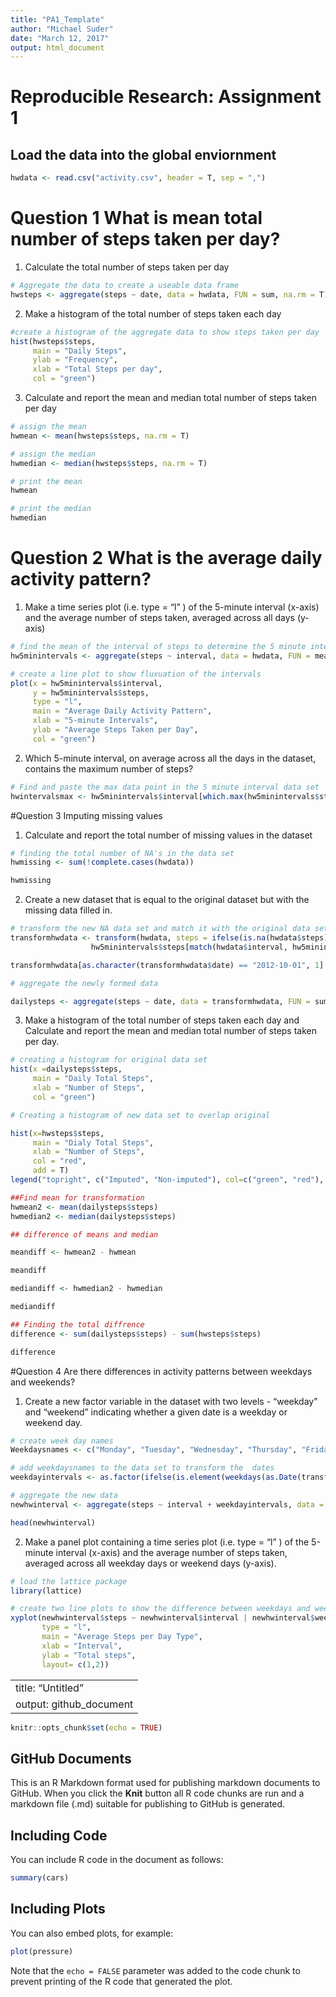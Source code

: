 ---
title: "PA1_Template"
author: "Michael Suder"
date: "March 12, 2017"
output: html_document
---
# Reproducible Research: Assignment 1

## Load the data into the global enviornment
```{r}
hwdata <- read.csv("activity.csv", header = T, sep = ",")
```
# Question 1 What is mean total number of steps taken per day?

1) Calculate the total number of steps taken per day 

``` {r}
# Aggregate the data to create a useable data frame
hwsteps <- aggregate(steps ~ date, data = hwdata, FUN = sum, na.rm = T)
```

2) Make a histogram of the total number of steps taken each day
```{r}
#create a histogram of the aggregate data to show steps taken per day
hist(hwsteps$steps,
     main = "Daily Steps",
     ylab = "Frequency",
     xlab = "Total Steps per day",
     col = "green")
```

3) Calculate and report the mean and median total number of steps taken per day
``` {r}
# assign the mean
hwmean <- mean(hwsteps$steps, na.rm = T)

# assign the median
hwmedian <- median(hwsteps$steps, na.rm = T)

# print the mean
hwmean

# print the median
hwmedian
```

# Question 2 What is the average daily activity pattern?

1)	Make a time series plot (i.e. type = "l" ) of the 5-minute interval (x-axis) and the average number of steps taken, averaged across all days (y-axis)
``` {r}
# find the mean of the interval of steps to determine the 5 minute intervals
hw5minintervals <- aggregate(steps ~ interval, data = hwdata, FUN = mean, na.rm = T)
```

```{r}
# create a line plot to show fluxuation of the intervals 
plot(x = hw5minintervals$interval, 
     y = hw5minintervals$steps, 
     type = "l", 
     main = "Average Daily Activity Pattern",
     xlab = "5-minute Intervals",
     ylab = "Average Steps Taken per Day", 
     col = "green")
```

2)	Which 5-minute interval, on average across all the days in the dataset, contains the maximum number of steps?
```{r}
# Find and paste the max data point in the 5 minute interval data set
hwintervalsmax <- hw5minintervals$interval[which.max(hw5minintervals$steps)]
```

#Question 3 Imputing missing values

1)	Calculate and report the total number of missing values in the dataset
```{r}
# finding the total number of NA's in the data set
hwmissing <- sum(!complete.cases(hwdata))

hwmissing
```


2)	Create a new dataset that is equal to the original dataset but with the missing data filled in.
```{R}
# transform the new NA data set and match it with the original data set
transformhwdata <- transform(hwdata, steps = ifelse(is.na(hwdata$steps),
                  hw5minintervals$steps[match(hwdata$interval, hw5minintervals$interval)], hwdata$steps))

transformhwdata[as.character(transformhwdata$date) == "2012-10-01", 1] <-0

# aggregate the newly formed data

dailysteps <- aggregate(steps ~ date, data = transformhwdata, FUN = sum)
```


3)	Make a histogram of the total number of steps taken each day and Calculate and report the mean and median total number of steps taken per day. 
``` {r}

# creating a histogram for original data set
hist(x =dailysteps$steps,
     main = "Daily Total Steps",
     xlab = "Number of Steps",
     col = "green")

# Creating a histogram of new data set to overlap original

hist(x=hwsteps$steps,
     main = "Dialy Total Steps",
     xlab = "Number of Steps",
     col = "red",
     add = T)
legend("topright", c("Imputed", "Non-imputed"), col=c("green", "red"), lwd=10)
```


```{r}
##Find mean for transformation
hwmean2 <- mean(dailysteps$steps)
hwmedian2 <- median(dailysteps$steps)
```

```{r}
## difference of means and median

meandiff <- hwmean2 - hwmean

meandiff

mediandiff <- hwmedian2 - hwmedian

mediandiff
```

```{r}
## Finding the total diffrence
difference <- sum(dailysteps$steps) - sum(hwsteps$steps)

difference
```


#Question 4 Are there differences in activity patterns between weekdays and weekends?


1)	Create a new factor variable in the dataset with two levels - "weekday" and "weekend" indicating whether a given date is a weekday or weekend day.

``` {r}

# create week day names
Weekdaysnames <- c("Monday", "Tuesday", "Wednesday", "Thursday", "Friday")

# add weekdaysnames to the data set to transform the  dates
weekdayintervals <- as.factor(ifelse(is.element(weekdays(as.Date(transformhwdata$date)), Weekdaysnames), "Weekday", "Weekend"))

# aggregate the new data
newhwinterval <- aggregate(steps ~ interval + weekdayintervals, data = transformhwdata, FUN = mean)

head(newhwinterval)
```


2)	Make a panel plot containing a time series plot (i.e. type = "l" ) of the 5-minute interval (x-axis) and the average number of steps taken, averaged across all weekday days or weekend days (y-axis).

``` {r}
# load the lattice package
library(lattice)

# create two line plots to show the difference between weekdays and weekend
xyplot(newhwinterval$steps ~ newhwinterval$interval | newhwinterval$weekdayintervals,
       type = "l",
       main = "Average Steps per Day Type",
       xlab = "Interval",
       ylab = "Total steps",
       layout= c(1,2))
```

---
title: "Untitled"
output: github_document
---

```{r setup, include=FALSE}
knitr::opts_chunk$set(echo = TRUE)
```

## GitHub Documents

This is an R Markdown format used for publishing markdown documents to GitHub. When you click the **Knit** button all R code chunks are run and a markdown file (.md) suitable for publishing to GitHub is generated.

## Including Code

You can include R code in the document as follows:

```{r cars}
summary(cars)
```

## Including Plots

You can also embed plots, for example:

```{r pressure, echo=FALSE}
plot(pressure)
```

Note that the `echo = FALSE` parameter was added to the code chunk to prevent printing of the R code that generated the plot.
